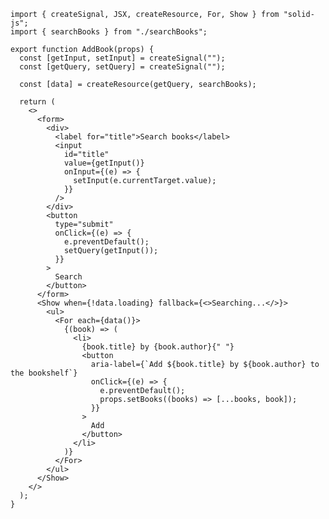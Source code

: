 ```tsx
import { createSignal, JSX, createResource, For, Show } from "solid-js";
import { searchBooks } from "./searchBooks";

export function AddBook(props) {
  const [getInput, setInput] = createSignal("");
  const [getQuery, setQuery] = createSignal("");

  const [data] = createResource(getQuery, searchBooks);

  return (
    <>
      <form>
        <div>
          <label for="title">Search books</label>
          <input
            id="title"
            value={getInput()}
            onInput={(e) => {
              setInput(e.currentTarget.value);
            }}
          />
        </div>
        <button
          type="submit"
          onClick={(e) => {
            e.preventDefault();
            setQuery(getInput());
          }}
        >
          Search
        </button>
      </form>
      <Show when={!data.loading} fallback={<>Searching...</>}>
        <ul>
          <For each={data()}>
            {(book) => (
              <li>
                {book.title} by {book.author}{" "}
                <button
                  aria-label={`Add ${book.title} by ${book.author} to the bookshelf`}
                  onClick={(e) => {
                    e.preventDefault();
                    props.setBooks((books) => [...books, book]);
                  }}
                >
                  Add
                </button>
              </li>
            )}
          </For>
        </ul>
      </Show>
    </>
  );
}
```
